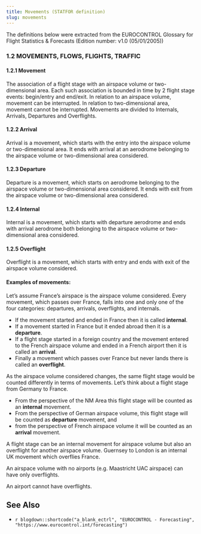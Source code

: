 ```yaml
---
title: Movements (STATFOR definition)
slug: movements
---
```


The definitions below were extracted from the EUROCONTROL Glossary for Flight Statistics & Forecasts (Edition number: v1.0 (05/01/2005))


### 1.2 MOVEMENTS, FLOWS, FLIGHTS, TRAFFIC

#### 1.2.1 Movement
The association of a flight stage with an airspace volume or two-dimensional area. Each such association is bounded in time by 2 flight stage events: begin/entry and end/exit. In relation to an airspace volume, movement can be interrupted. In relation to two-dimensional area, movement cannot be interrupted.
Movements are divided to Internals, Arrivals, Departures and Overflights.

#### 1.2.2 Arrival
Arrival is a movement, which starts with the entry into the airspace volume or two-dimensional area. It ends with arrival at an aerodrome belonging to the airspace volume or two-dimensional area considered.

#### 1.2.3 Departure
Departure is a movement, which starts on aerodrome belonging to the airspace volume or two-dimensional area considered. It ends with exit from the airspace volume or two-dimensional area considered.

#### 1.2.4 Internal
Internal is a movement, which starts with departure aerodrome and ends with arrival aerodrome both belonging to the airspace volume or two-dimensional area considered.

#### 1.2.5 Overflight
Overflight is a movement, which starts with entry and ends with exit of the airspace volume considered.

#### Examples of movements:
Let's assume France’s airspace is the airspace volume considered. Every movement, which passes over France, falls into one and only one of the four categories: departures, arrivals, overflights, and internals. 

*  If the movement started and ended in France then it is called **internal**. 
*  If a movement started in France but it ended abroad then it is a **departure**. 
*  If a flight stage started in a foreign country and the movement entered to the French airspace volume and ended in a French airport then it is called an **arrival**. 
*  Finally a movement which passes over France but never lands there is called an **overflight**.

As the airspace volume considered changes, the same flight stage would be counted differently in terms of movements. Let's think about a flight stage from Germany to France. 

* From the perspective of the NM Area this flight stage will be counted as an **internal** movement. 
* From the perspective of German airspace volume, this flight stage will be counted as **departure** movement, and 
* from the perspective of French airspace volume it will be counted as an **arrival** movement.

A flight stage can be an internal movement for airspace volume but also an overflight for another airspace volume. Guernsey to London is an internal UK movement which overflies France.

An airspace volume with no airports (e.g. Maastricht UAC airspace) can have only overflights.

An airport cannot have overflights.

## See Also

* `r blogdown::shortcode("a_blank_ectrl", "EUROCONTROL - Forecasting", "https://www.eurocontrol.int/forecasting")`

